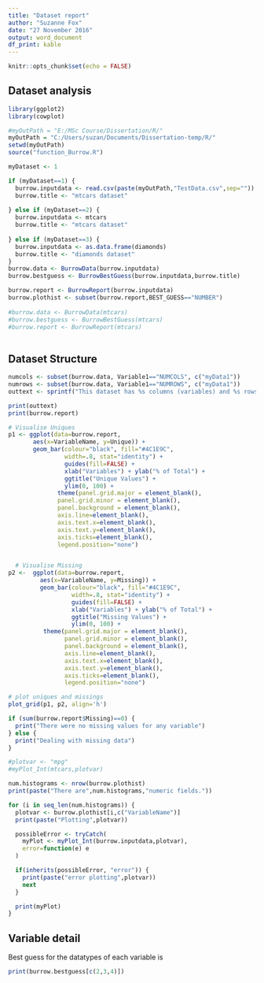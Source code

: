 ```yaml
---
title: "Dataset report"
author: "Suzanne Fox"
date: "27 November 2016"
output: word_document
df_print: kable
---
```


```r
knitr::opts_chunk$set(echo = FALSE)
```

## Dataset analysis 

```r
library(ggplot2)
library(cowplot)

#myOutPath = "E:/MSc Course/Dissertation/R/"
myOutPath = "C:/Users/suzan/Documents/Dissertation-temp/R/"
setwd(myOutPath)
source("function_Burrow.R")

myDataset <- 1

if (myDataset==1) {
  burrow.inputdata <- read.csv(paste(myOutPath,"TestData.csv",sep=""))
  burrow.title <- "mtcars dataset"
  
} else if (myDataset==2) {
  burrow.inputdata <- mtcars
  burrow.title <- "mtcars dataset"
  
} else if (myDataset==3) {
  burrow.inputdata <- as.data.frame(diamonds)
  burrow.title <- "diamonds dataset"
}
burrow.data <- BurrowData(burrow.inputdata)
burrow.bestguess <- BurrowBestGuess(burrow.inputdata,burrow.title)

burrow.report <- BurrowReport(burrow.inputdata)
burrow.plothist <- subset(burrow.report,BEST_GUESS=="NUMBER")
  
#burrow.data <- BurrowData(mtcars)
#burrow.bestguess <- BurrowBestGuess(mtcars)
#burrow.report <- BurrowReport(mtcars)
  
```

## Dataset Structure

```r
numcols <- subset(burrow.data, Variable1=="NUMCOLS", c("myData1"))
numrows <- subset(burrow.data, Variable1=="NUMROWS", c("myData1"))
outtext <- sprintf("This dataset has %s columns (variables) and %s rows (cases)",numcols, numrows)

print(outtext)
print(burrow.report)

# Visualise Uniques
p1 <- ggplot(data=burrow.report, 
       aes(x=VariableName, y=Unique)) +
       geom_bar(colour="black", fill="#4C1E9C", 
                width=.8, stat="identity") + 
                guides(fill=FALSE) +
                xlab("Variables") + ylab("% of Total") +
                ggtitle("Unique Values") +
                ylim(0, 100) +
              theme(panel.grid.major = element_blank(), 
              panel.grid.minor = element_blank(),
              panel.background = element_blank(), 
              axis.line=element_blank(),
              axis.text.x=element_blank(),
              axis.text.y=element_blank(),
              axis.ticks=element_blank(),
              legend.position="none")


  # Visualise Missing
p2 <-  ggplot(data=burrow.report, 
         aes(x=VariableName, y=Missing)) +
         geom_bar(colour="black", fill="#4C1E9C", 
                  width=.8, stat="identity") + 
                  guides(fill=FALSE) +
                  xlab("Variables") + ylab("% of Total") +
                  ggtitle("Missing Values") +
                  ylim(0, 100) +
          theme(panel.grid.major = element_blank(), 
                panel.grid.minor = element_blank(),
                panel.background = element_blank(), 
                axis.line=element_blank(),
                axis.text.x=element_blank(),
                axis.text.y=element_blank(),
                axis.ticks=element_blank(),
                legend.position="none")

# plot uniques and missings
plot_grid(p1, p2, align='h')

if (sum(burrow.report$Missing)==0) {
  print("There were no missing values for any variable")
} else {
  print("Dealing with missing data")
}

#plotvar <- "mpg"
#myPlot_Int(mtcars,plotvar)

num.histograms <- nrow(burrow.plothist)
print(paste("There are",num.histograms,"numeric fields."))

for (i in seq_len(num.histograms)) {
  plotvar <- burrow.plothist[i,c("VariableName")]
  print(paste("Plotting",plotvar))

  possibleError <- tryCatch(
    myPlot <- myPlot_Int(burrow.inputdata,plotvar),
    error=function(e) e
  )

  if(inherits(possibleError, "error")) {
    print(paste("error plotting",plotvar))
    next
  }

  print(myPlot)
}

```
## Variable detail

Best guess for the datatypes of each variable is
```r
print(burrow.bestguess[c(2,3,4)])
```


